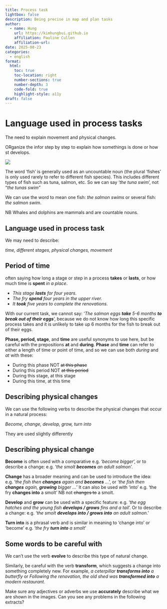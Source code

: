 ```yaml
---
title: Process task
lightbox: false
description: Being precise in map and plan tasks
author:
  - name: Hung
    url: https://kimhungbui.github.io
    affiliation: Pauline Cullen
    affiliation-url:
date: 2025-08-23
categories:
  - english
format:
  html:
    toc: true
    toc-location: right
    number-sections: true
    number-depth: 3
    code-fold: true
    highlight-style: a11y
draft: false
---
```

# Language used in process tasks

The need to explain movement and physical changes.

ORganize the infor step by step to explain how somethings is done or how st develops.

![](Pasted%20image%2020250823163143.png)


:::{.callout-tip}
The word 'fish' is generally used as an uncountable noun (the plural 'fishes' is only used rarely to refer to different fish species). This includes different types of fish such as tuna, salmon, etc. So we can say '_the tuna swim_', not "_the tunas swim_"

We can use the word to mean one fish: _the salmon swims_ or several fish: _the salmon swim_.

NB Whales and dolphins are mammals and are countable nouns.
:::

## Language used in process task

We may need to describe:

_time, different stages, physical changes, movement_

## Period of time

often saying how long a stage or step in a process __takes__ or __lasts__, or how much time is __spent__ _in a place_.

- _This stage __lasts__ for four years._
- _The fry __spend__ four years in the upper river._
- _It __took__ five years to complete the renovations._

With our current task, we cannot say: '_The salmon eggs __take__ 5-6 months __to break out of their eggs___', because we do not know how long this specific process takes and it is unlikely to take up 6 months for the fish to break out of their eggs.

__Phase, period, stage__, and __time__ are useful synonyms to use here, but be careful with the prepositions __at__ and __during__. __Phase__ and __time__ can refer to either a length of time or point of time, and so we can use both _during_ and _at_ with these:

- During this phase NOT ~~at this phase~~
- During this period NOT ~~at this period~~
- During this stage, at this stage
- During this time, at this time

## Describing physical changes

We can use the following verbs to describe the physical changes that occur in a natural process:

_Become, change, develop, grow, turn into_

They are used slightly differently

:::{.callout-tip}
## Describing physical change

__Become__ is often used with a comparative e.g. '_become bigger_', or to describe a change: e.g. '_the smolt __becomes__ an adult salmon_'.

__Change__ has a broader meaning and can be used to introduce the idea: e.g. '_the fish then __changes__ again and __becomes__ ..._', or '_the fish then __changes__ again, __growing__ bigger ..._' It can also be used with 'into' e.g. 'the fry __changes into__ a smolt' NB not ~~changes to~~ a smolt.

__Develop__ and __grow__ can be used with a specific feature: e.g. '_the egg hatches and the young fish __develops / grows__ fins and a tail_'. Or to describe a change: e.g. '_the smolt __develops into / grows into__ an adult salmon_.'

__Turn into__ is a phrasal verb and is similar in meaning to 'change into' or 'become'
e.g. '_the fry __turn into__ a smolt_'
::: 

## Some words to be careful with

We can't use the verb __evolve__ to describe this type of natural change.

Similarly, be careful with the verb __transform__, which suggests a change into something completely new. For example, _a ceterpillar __transforms into__ a butterfly_ or _Following the renovation, the old shed was __transformed into__ a modern restaurant._

Make sure any adjectives or adverbs we use __accurately__ describe what we are shown in the images. Can you see any problems in the following extracts?


